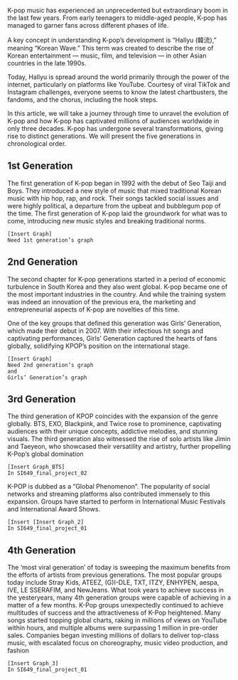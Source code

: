 K-pop music has experienced an unprecedented but extraordinary boom in the last few years. From early teenagers to middle-aged people, K-pop has managed to garner fans across different phases of life.

A key concept in understanding K-pop’s development is “Hallyu (韓流),” meaning “Korean Wave.” This term was created to describe the rise of Korean entertainment — music, film, and television — in other Asian countries in the late 1990s.

Today, Hallyu is spread around the world primarily through the power of the internet, particularly on platforms like YouTube. Courtesy of viral TikTok and Instagram challenges, everyone seems to know the latest chartbusters, the fandoms, and the chorus, including the hook steps.

In this article, we will take a journey through time to unravel the evolution of K-pop and how K-pop has captivated millions of audiences worldwide in only three decades. K-pop has undergone several transformations, giving rise to distinct generations. We will present the five generations in chronological order.

## 1st Generation
The first generation of K-pop began in 1992 with the debut of Seo Taiji and Boys. They introduced a new style of music that mixed traditional Korean music with hip hop, rap, and rock. Their songs tackled social issues and were highly political, a departure from the upbeat and bubblegum pop of the time. The first generation of K-pop laid the groundwork for what was to come, introducing new music styles and breaking traditional norms.

```
[Insert Graph]
Need 1st generation’s graph
```

## 2nd Generation
The second chapter for K-pop generations started in a period of economic turbulence in South Korea and they also went global. K-pop became one of the most important industries in the country. And while the training system was indeed an innovation of the previous era, the marketing and entrepreneurial aspects of K-pop are novelties of this time.

One of the key groups that defined this generation was Girls’ Generation, which made their debut in 2007. With their infectious hit songs and captivating performances, Girls’ Generation captured the hearts of fans globally, solidifying KPOP’s position on the international stage.

```
[Insert Graph]
Need 2nd generation’s graph
and
Girls’ Generation’s graph
```

## 3rd Generation
The third generation of KPOP coincides with the expansion of the genre globally. BTS, EXO, Blackpink, and Twice rose to prominence, captivating audiences with their unique concepts, addictive melodies, and stunning visuals. The third generation also witnessed the rise of solo artists like Jimin and Taeyeon, who showcased their versatility and artistry, further propelling K-Pop’s global domination

```
[Insert Graph_BTS]
In SI649_final_project_02
```

K-POP is dubbed as a “Global Phenomenon”. The popularity of social networks and streaming platforms also contributed immensely to this expansion. Groups have started to perform in International Music Festivals and International Award Shows.

```
[Insert [Insert Graph_2]
In SI649_final_project_01
```

## 4th Generation
The ‘most viral generation’ of today is sweeping the maximum benefits from the efforts of artists from previous generations. The most popular groups today include Stray Kids, ATEEZ, (G)I-DLE, TXT, ITZY, ENHYPEN, aespa, IVE, LE SSERAFIM, and NewJeans. What took years to achieve success in the yesteryears, many 4th generation groups were capable of achieving in a matter of a few months.
K-Pop groups unexpectedly continued to achieve multitudes of success and the attractiveness of K-Pop heightened. Many songs started topping global charts, raking in millions of views on YouTube within hours, and multiple albums were surpassing 1 million in pre-order sales. Companies began investing millions of dollars to deliver top-class music, with escalated focus on choreography, music video production, and fashion

```
[Insert Graph_3]
In SI649_final_project_01
```